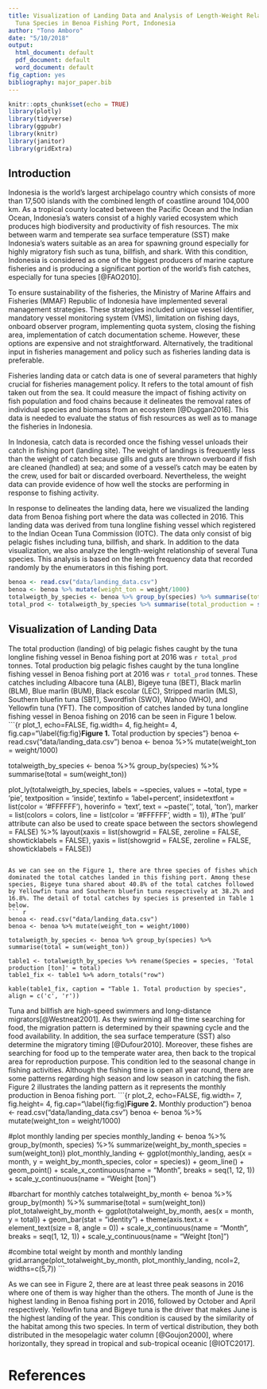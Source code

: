 ```yaml
---
title: Visualization of Landing Data and Analysis of Length-Weight Relationship of
  Tuna Species in Benoa Fishing Port, Indonesia
author: "Tono Amboro"
date: "5/10/2018"
output: 
  html_document: default
  pdf_document: default
  word_document: default
fig_caption: yes
bibliography: major_paper.bib
---
```


```r
knitr::opts_chunk$set(echo = TRUE)
library(plotly)
library(tidyverse)
library(ggpubr)
library(knitr)
library(janitor)
library(gridExtra)
```

## Introduction

Indonesia is the world’s largest archipelago country which consists of more than 17,500 islands with the combined length of coastline around 104,000 km. As a tropical county located between the Pacific Ocean and the Indian Ocean, Indonesia’s waters consist of a highly varied ecosystem which produces high biodiversity and productivity of fish resources. The mix between warm and temperate sea surface temperature (SST) make Indonesia’s waters suitable as an area for spawning ground especially for highly migratory fish such as tuna, billfish, and shark. With this condition, Indonesia is considered as one of the biggest producers of marine capture fisheries and is producing a significant portion of the world’s fish catches, especially for tuna species [@FAO2010].

To ensure sustainability of the fisheries, the Ministry of Marine Affairs and Fisheries (MMAF) Republic of Indonesia have implemented several management strategies. These strategies included unique vessel identifier, mandatory vessel monitoring system (VMS), limitation on fishing days, onboard observer program, implementing quota system, closing the fishing area, implementation of catch documentation scheme. However, these options are expensive and not straightforward. Alternatively, the traditional input in fisheries management and policy such as fisheries landing data is preferable. 

Fisheries landing data or catch data is one of several parameters that highly crucial for fisheries management policy. It refers to the total amount of fish taken out from the sea. It could measure the impact of fishing activity on fish population and food chains because it delineates the removal rates of individual species and biomass from an ecosystem [@Duggan2016].  This data is needed to evaluate the status of fish resources as well as to manage the fisheries in Indonesia. 

In Indonesia, catch data is recorded once the fishing vessel unloads their catch in fishing port (landing site). The weight of landings is frequently less than the weight of catch because gills and guts are thrown overboard if fish are cleaned (handled) at sea; and some of a vessel’s catch may be eaten by the crew, used for bait or discarded overboard. Nevertheless, the weight data can provide evidence of how well the stocks are performing in response to fishing activity.

In response to delineates the landing data, here we visualized the landing data from Benoa fishing port where the data was collected in 2016. This landing data was derived from tuna longline fishing vessel which registered to the Indian Ocean Tuna Commission (IOTC). The data only consist of big pelagic fishes including tuna, billfish, and shark. In addition to the data visualization, we also analyze the length-weight relationship of several Tuna species. This analysis is based on the length frequency data that recorded randomly by the enumerators in this fishing port. 

```r
benoa <- read.csv("data/landing_data.csv")
benoa <- benoa %>% mutate(weight_ton = weight/1000)
totalweigth_by_species <- benoa %>% group_by(species) %>% summarise(total = sum(weight_ton))
total_prod <- totalweigth_by_species %>% summarise(total_production = sum(total))
```
## Visualization of Landing Data 

The total production (landing) of big pelagic fishes caught by the tuna longline fishing vessel in Benoa fishing port at 2016 was `r total_prod` tonnes. Total production big pelagic fishes caught by the tuna longline fishing vessel in Benoa fishing port at 2016 was `r total_prod` tonnes. These catches including Albacore tuna (ALB), Bigeye tuna (BET), Black marlin (BLM), Blue marlin (BUM), Black escolar (LEC), Stripped marlin (MLS), Southern bluefin tuna (SBT), Swordfish (SWO), Wahoo (WHO), and Yellowfin tuna (YFT). The composition of catches landed by tuna longline fishing vessel in Benoa fishing on 2016 can be seen in Figure 1 below.   
```{r plot_1, echo=FALSE, fig.width= 4, fig.height= 4, fig.cap="\\label{fig:fig}**Figure 1.** Total production by species"} 
benoa <- read.csv("data/landing_data.csv")
benoa <- benoa %>% mutate(weight_ton = weight/1000)

totalweigth_by_species <- benoa %>% group_by(species) %>% summarise(total = sum(weight_ton))

plot_ly(totalweigth_by_species, labels = ~species, values = ~total, type = 'pie',
             textposition = 'inside',
             textinfo = 'label+percent',
             insidetextfont = list(color = '#FFFFFF'),
             hoverinfo = 'text',
             text = ~paste('', total, 'ton'),
             marker = list(colors = colors,
                           line = list(color = '#FFFFFF', width = 1)),
             #The 'pull' attribute can also be used to create space between the sectors
             showlegend = FALSE) %>%
  layout(xaxis = list(showgrid = FALSE, zeroline = FALSE, showticklabels = FALSE),
         yaxis = list(showgrid = FALSE, zeroline = FALSE, showticklabels = FALSE))
```

As we can see on the Figure 1, there are three species of fishes which dominated the total catches landed in this fishing port. Among these species, Bigeye tuna shared about 40.8% of the total catches followed by Yellowfin tuna and Southern bluefin tuna respectively at 38.2% and 16.8%. The detail of total catches by species is presented in Table 1 below. 
``` r
benoa <- read.csv("data/landing_data.csv")
benoa <- benoa %>% mutate(weight_ton = weight/1000)

totalweigth_by_species <- benoa %>% group_by(species) %>% summarise(total = sum(weight_ton))

table1 <- totalweigth_by_species %>% rename(Species = species, 'Total production [ton]' = total) 
table1_fix <- table1 %>% adorn_totals("row")

kable(table1_fix, caption = "Table 1. Total production by species", align = c('c', 'r'))
```

Tuna and billfish are high-speed swimmers and long-distance migrators[@Westneat2001]. As they swimming all the time searching for food, the migration pattern is determined by their spawning cycle and the food availability. In addition,  the sea surface temperature (SST) also determine the migratory timing [@Dufour2010].  Moreover, these fishes are searching for food up to the temperate water area, then back to the tropical area for reproduction purpose. This condition led to the seasonal change in fishing activities. Although the fishing time is open all year round, there are some patterns regarding high season and low season in catching the fish. Figure 2 illustrates the landing pattern as it represents the monthly production in Benoa fishing port.
```{r plot_2, echo=FALSE, fig.width= 7, fig.height= 4, fig.cap="\\label{fig:fig}**Figure 2.** Monthly production"}
benoa <- read.csv("data/landing_data.csv")
benoa <- benoa %>% mutate(weight_ton = weight/1000)

#plot monthly landing per species
monthly_landing <- benoa %>% group_by(month, species) %>%
  summarize(weight_by_month_species = sum(weight_ton))
plot_monthly_landing <- ggplot(monthly_landing, aes(x = month, y = weight_by_month_species, color = species)) + 
  geom_line() + geom_point() + scale_x_continuous(name = "Month", breaks = seq(1, 12, 1)) + 
  scale_y_continuous(name = "Weight [ton]")

#barchart for monthly catches
totalweight_by_month <- benoa %>% group_by(month) %>% summarise(total = sum(weight_ton))
plot_totalweight_by_month <- ggplot(totalweight_by_month, aes(x = month, y = total)) + 
  geom_bar(stat = "identity") + theme(axis.text.x = element_text(size = 8, angle = 0)) + 
  scale_x_continuous(name = "Month", breaks = seq(1, 12, 1)) + 
  scale_y_continuous(name = "Weight [ton]")

#combine total weight by month and monthly landing
grid.arrange(plot_totalweight_by_month, plot_monthly_landing, ncol=2, widths=c(5,7))
```

As we can see in Figure 2, there are at least three peak seasons in 2016 where one of them is way higher than the others. The month of June is the highest landing in Benoa fishing port in 2016, followed by October and April respectively. Yellowfin tuna and Bigeye tuna is the driver that makes June is the highest landing of the year. This condition is caused by the similarity of the habitat among this two species. In term of vertical distribution, they both distributed in the mesopelagic water column [@Goujon2000], where horizontally, they spread in tropical and sub-tropical oceanic [@IOTC2017].  



# References
